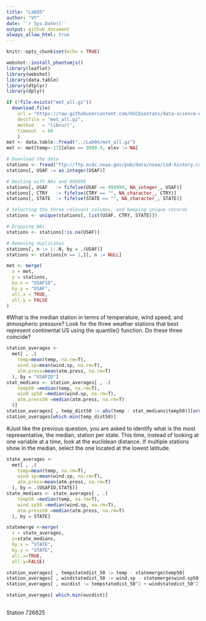 ```yaml
---
title: "Lab05"
author: "VY"
date: '`r Sys.Date()`'
output: github_document
always_allow_html: true 
---
```


```r
knitr::opts_chunk$set(echo = TRUE)
```

```r

webshot::install_phantomjs()
library(leaflet)
library(webshot)
library(data.table)
library(dtplyr)
library(dplyr)

if (!file.exists("met_all.gz"))
  download.file(
    url = "https://raw.githubusercontent.com/USCbiostats/data-science-data/master/02_met/met_all.gz",
    destfile = "met_all.gz",
    method   = "libcurl",
    timeout  = 60
    )
met <- data.table::fread("../Lab04/met_all.gz")
met <- met[temp>-17][elev == 9999.0, elev := NA]
```

```r
# Download the data
stations <- fread("ftp://ftp.ncdc.noaa.gov/pub/data/noaa/isd-history.csv")
stations[, USAF := as.integer(USAF)]

# Dealing with NAs and 999999
stations[, USAF   := fifelse(USAF == 999999, NA_integer_, USAF)]
stations[, CTRY   := fifelse(CTRY == "", NA_character_, CTRY)]
stations[, STATE  := fifelse(STATE == "", NA_character_, STATE)]

# Selecting the three relevant columns, and keeping unique records
stations <- unique(stations[, list(USAF, CTRY, STATE)])

# Dropping NAs
stations <- stations[!is.na(USAF)]

# Removing duplicates
stations[, n := 1:.N, by = .(USAF)]
stations <- stations[n == 1,][, n := NULL]
```

```r
met <- merge(
  x = met,
  y = stations,
  by.x = "USAFID",
  by.y = "USAF",
  all.x = TRUE,
  all.y = FALSE
)
```

#What is the median station in terms of temperature, wind speed, and atmospheric pressure? Look for the three weather stations that best represent continental US using the quantile() function. Do these three coincide?
```r
station_averages <- 
  met[ , .(
    temp=mean(temp, na.rm=T),
    wind.sp=mean(wind.sp, na.rm=T),
    atm.press=mean(atm.press, na.rm=T)
  ), by = "USAFID"]
stat_medians <- station_averages[ , .(
    temp50 =median(temp, na.rm=T),
    wind.sp50 =median(wind.sp, na.rm=T),
    atm.press50 =median(atm.press, na.rm=T)
  )]
station_averages[ , temp_dist50 := abs(temp - stat_medians$temp50)][order(temp_dist50)]
station_averages[which.min(temp_dist50)]
```

#Just like the previous question, you are asked to identify what is the most representative, the median, station per state. This time, instead of looking at one variable at a time, look at the euclidean distance. If multiple stations show in the median, select the one located at the lowest latitude.

```r
state_averages <- 
  met[ , .(
    temp=mean(temp, na.rm=T),
    wind.sp=mean(wind.sp, na.rm=T),
    atm.press=mean(atm.press, na.rm=T)
  ), by = .(USAFID,STATE)]
state_medians <- state_averages[ , .(
    temp50 =median(temp, na.rm=T),
    wind.sp50 =median(wind.sp, na.rm=T),
    atm.press50 =median(atm.press, na.rm=T)
  ), by = STATE]

statemerge <-merge( 
  x = state_averages,
  y=state_medians,
  by.x = "STATE",
  by.y = "STATE",
  all.x=TRUE,
  all.y=FALSE)

station_averages[ , tempstatedist_50 := temp - statemerge$temp50]
station_averages[ , windstatedist_50 := wind.sp - statemerge$wind.sp50]
station_averages[ , eucdist := tempstatedist_50^2 + windstatedist_50^2 ]

station_averages[ which.min(eucdist)]
                    
```
Station 726625
